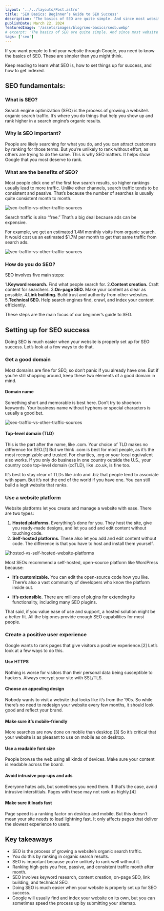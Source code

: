 ```yaml
---
layout: '../../layouts/Post.astro'
title: 'SEO Basics: Beginner’s Guide to SEO Success'
description: 'The basics of SEO are quite simple. And since most website owners have a limited understanding of it, knowing SEO basics can help you succeed.'
publishDate: March 22, 2024
featuredImage: '/assets/images/blog/seo-basics/seob.webp'
# excerpt: 'The basics of SEO are quite simple. And since most website owners have a limited understanding of it, knowing SEO basics can help you succeed.'
tags: ['seo']
---
```


If you want people to find your website through Google, you need to know the basics of SEO. These are simpler than you might think.

Keep reading to learn what SEO is, how to set things up for success, and how to get indexed.

## SEO fundamentals: 

### What is SEO?

Search engine optimization (SEO) is the process of growing a website’s organic search traffic. It’s where you do things that help you show up and rank higher in a search engine’s organic results.

### Why is SEO important?
People are likely searching for what you do, and you can attract customers by ranking for those terms. But you’re unlikely to rank without effort, as others are trying to do the same. This is why SEO matters. It helps show Google that you most deserve to rank.

### What are the benefits of SEO?
Most people click one of the first few search results, so higher rankings usually lead to more traffic. Unlike other channels, search traffic tends to be consistent and passive. That’s because the number of searches is usually quite consistent month to month.

![seo-traffic-vs-other-traffic-sources](/public/assets/images/blog/seo-basics/seo-traffic-vs-other-traffic-sources-1-1536x1378.png)

Search traffic is also “free.” That’s a big deal because ads can be expensive. 

For example, we get an estimated 1.4M monthly visits from organic search. It would cost us an estimated $1.7M per month to get that same traffic from search ads.

![seo-traffic-vs-other-traffic-sources](/public/assets/images/blog/seo-basics/organic-traffic-value-1536x658.png)

### How do you do SEO?

SEO involves five main steps: 

1.**Keyword research.** Find what people search for.
2.**Content creation.** Craft content for searchers.
3.**On-page SEO.** Make your content as clear as possible.
4.**Link building.** Build trust and authority from other websites.
5.**Technical SEO.** Help search engines find, crawl, and index your content efficiently. 

These steps are the main focus of our beginner’s guide to SEO.

## Setting up for SEO success 

Doing SEO is much easier when your website is properly set up for SEO success. Let’s look at a few ways to do that.

### Get a good domain
Most domains are fine for SEO, so don’t panic if you already have one. But if you’re still shopping around, keep these two elements of a good domain in mind.

#### Domain name
Something short and memorable is best here. Don’t try to shoehorn keywords. Your business name without hyphens or special characters is usually a good bet.

![seo-traffic-vs-other-traffic-sources](/public/assets/images/blog/seo-basics/good-vs-bad-domains.webp)

#### Top-level domain (TLD)
This is the part after the name, like .com. Your choice of TLD makes no difference for SEO.[1]  But we think .com is best for most people, as it’s the most recognizable and trusted. For charities, .org or your local equivalent also works. If you only do business in one country outside the U.S., your country code top-level domain (ccTLD), like .co.uk, is fine too. 

It’s best to stay clear of TLDs like .info and .biz that people tend to associate with spam. But it’s not the end of the world if you have one. You can still build a legit website that ranks.

### Use a website platform
Website platforms let you create and manage a website with ease. There are two types:

1. **Hosted platforms.** Everything’s done for you. They host the site, give you ready-made designs, and let you add and edit content without touching code.
2. **Self-hosted platforms.** These also let you add and edit content without code. The difference is that you have to host and install them yourself.

![hosted-vs-self-hosted-website-platforms](/public/assets/images/blog/seo-basics/hosted-vs-self-hosted-website-platforms-1513x1536.png)

Most SEOs recommend a self-hosted, open-source platform like WordPress because:

+ **It’s customizable.** You can edit the open-source code how you like. There’s also a vast community of developers who know the platform inside out.

+ **It’s extensible.** There are millions of plugins for extending its functionality, including many SEO plugins.

That said, if you value ease of use and support, a hosted solution might be a better fit. All the big ones provide enough SEO capabilities for most people.

### Create a positive user experience
Google wants to rank pages that give visitors a positive experience.[2] Let’s look at a few ways to do this. 

#### Use HTTPS
Nothing is worse for visitors than their personal data being susceptible to hackers. Always encrypt your site with SSL/TLS.

#### Choose an appealing design
Nobody wants to visit a website that looks like it’s from the ’90s. So while there’s no need to redesign your website every few months, it should look good and reflect your brand.

#### Make sure it’s mobile-friendly
More searches are now done on mobile than desktop.[3] So it’s critical that your website is as pleasant to use on mobile as on desktop.

#### Use a readable font size
People browse the web using all kinds of devices. Make sure your content is readable across the board.

#### Avoid intrusive pop-ups and ads
Everyone hates ads, but sometimes you need them. If that’s the case, avoid intrusive interstitials. Pages with these may not rank as highly.[4]

#### Make sure it loads fast
Page speed is a ranking factor on desktop and mobile. But this doesn’t mean your site needs to load lightning fast. It only affects pages that deliver the slowest experience to users.

## Key takeaways
+ SEO is the process of growing a website’s organic search traffic.
+ You do this by ranking in organic search results.
+ SEO is important because you’re unlikely to rank well without it.
+ Ranking high gets you free, passive, and consistent traffic month after month. 
+ SEO involves keyword research, content creation, on-page SEO, link building, and technical SEO.
+ Doing SEO is much easier when your website is properly set up for SEO success.
+ Google will usually find and index your website on its own, but you can sometimes speed the process up by submitting your sitemap.